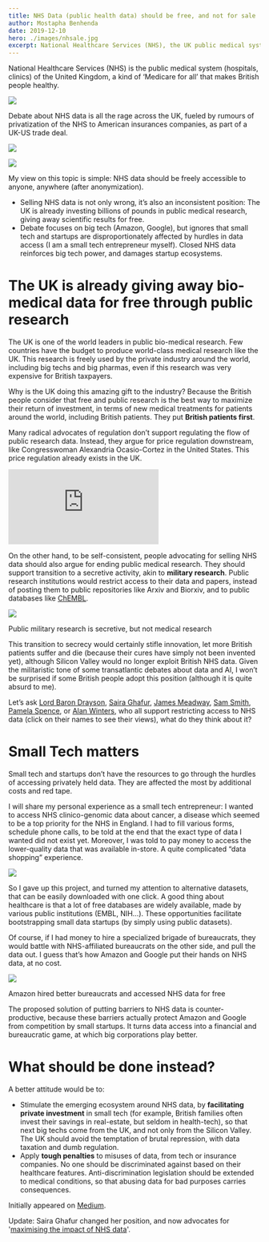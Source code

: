 ```yaml
---
title: NHS Data (public health data) should be free, and not for sale
author: Mostapha Benhenda
date: 2019-12-10
hero: ./images/nhsale.jpg
excerpt: National Healthcare Services (NHS), the UK public medical system of the United Kingdom, is considering selling data.
---
```

National Healthcare Services (NHS) is the public medical system (hospitals, clinics) of the United Kingdom, a kind of ‘Medicare for all’ that makes British people healthy.


![](https://miro.medium.com/max/880/1*7met372jiPvsiJLVaR0gdQ.jpeg)

Debate about NHS data is all the rage across the UK, fueled by rumours of privatization of the NHS to American insurances companies, as part of a UK-US trade deal.



![](https://miro.medium.com/max/480/1*UCHZo0fMCHQIWOMUNzVyIA.jpeg)


![](https://miro.medium.com/max/1400/1*gsm-G23vg_rRA5Uxk4DzYw.jpeg)

My view on this topic is simple: NHS data should be freely accessible to anyone, anywhere (after anonymization).

-   Selling NHS data is not only wrong, it’s also an inconsistent position: The UK is already investing billions of pounds in public medical research, giving away scientific results for free.
-   Debate focuses on big tech (Amazon, Google), but ignores that small tech and startups are disproportionately affected by hurdles in data access (I am a small tech entrepreneur myself). Closed NHS data reinforces big tech power, and damages startup ecosystems.

# The UK is already giving away bio-medical data for free through public research

The UK is one of the world leaders in public bio-medical research. Few countries have the budget to produce world-class medical research like the UK. This research is freely used by the private industry around the world, including big techs and big pharmas, even if this research was very expensive for British taxpayers.

Why is the UK doing this amazing gift to the industry? Because the British people consider that free and public research is the best way to maximize their return of investment, in terms of new medical treatments for patients around the world, including British patients. They put  **British patients first**.

Many radical advocates of regulation don’t support regulating the flow of public research data. Instead, they argue for price regulation downstream, like Congresswoman Alexandria Ocasio-Cortez in the United States. This price regulation already exists in the UK.

<iframe  style="margin:0 auto;" src="https://www.youtube.com/embed/HIQk5B0il-A" frameborder="0" allow="accelerometer; autoplay; encrypted-media; gyroscope; picture-in-picture" allowfullscreen></iframe>


On the other hand, to be self-consistent, people advocating for selling NHS data should also argue for ending public medical research. They should support transition to a secretive activity, akin to  **military research**. Public research institutions would restrict access to their data and papers, instead of posting them to public repositories like Arxiv and Biorxiv, and to public databases like  [ChEMBL](https://www.ebi.ac.uk/chembl/).



![](https://miro.medium.com/max/800/1*iHj0HLtvAfsGS_jzHL0kcg.jpeg)

Public military research is secretive, but not medical research

This transition to secrecy would certainly stifle innovation, let more British patients suffer and die (because their cures have simply not been invented yet), although Silicon Valley would no longer exploit British NHS data. Given the militaristic tone of some transatlantic debates about data and AI, I won’t be surprised if some British people adopt this position (although it is quite absurd to me).

Let’s ask  [Lord Baron Drayson](https://www.bloomberg.com/news/articles/2019-07-18/a-former-science-minister-wants-to-fund-the-nhs-by-selling-patient-data),  [Saira Ghafur](https://www.kingsfund.org.uk/sites/default/files/2019-03/Saira%20Ghafur_0.pdf),  [James Meadway](https://www.theguardian.com/commentisfree/2019/dec/09/nhs-data-goldmine-value-private-companies),  [Sam Smith](https://www.prospectmagazine.co.uk/politics/nhs-election-health-data-amazon-brexit-sold-off-breach),  [Pamela Spence](https://www.ey.com/en_gl/life-sciences/how-we-can-place-a-value-on-health-care-data), or  [Alan Winters](https://www.thetimes.co.uk/article/us-tech-firms-want-access-to-10bn-nhs-health-data-zpqwkj6pp), who all support restricting access to NHS data (click on their names to see their views), what do they think about it?

# Small Tech matters

Small tech and startups don’t have the resources to go through the hurdles of accessing privately held data. They are affected the most by additional costs and red tape.

I will share my personal experience as a small tech entrepreneur: I wanted to access NHS clinico-genomic data about cancer, a disease which seemed to be a top priority for the NHS in England. I had to fill various forms, schedule phone calls, to be told at the end that the exact type of data I wanted did not exist yet. Moreover, I was told to pay money to access the lower-quality data that was available in-store. A quite complicated “data shopping” experience.



![](https://miro.medium.com/max/1200/1*ZVOoV8PAS_KMZtXTFtE1OQ.png)

So I gave up this project, and turned my attention to alternative datasets, that can be easily downloaded with one click. A good thing about healthcare is that a lot of free databases are widely available, made by various public institutions (EMBL, NIH…). These opportunities facilitate bootstrapping small data startups (by simply using public datasets).

Of course, if I had money to hire a specialized brigade of bureaucrats, they would battle with NHS-affiliated bureaucrats on the other side, and pull the data out. I guess that’s how Amazon and Google put their hands on NHS data, at no cost.



![](https://miro.medium.com/max/640/1*MmwQ3u4hkyFAz5boenqlcQ.jpeg)

Amazon hired better bureaucrats and accessed NHS data for free

The proposed solution of putting barriers to NHS data is counter-productive, because these barriers actually protect Amazon and Google from competition by small startups. It turns data access into a financial and bureaucratic game, at which big corporations play better.

# What should be done instead?

A better attitude would be to:

-   Stimulate the emerging ecosystem around NHS data, by  **facilitating private investment**  in small tech (for example, British families often invest their savings in real-estate, but seldom in health-tech), so that next big techs come from the UK, and not only from the Silicon Valley. The UK should avoid the temptation of brutal repression, with data taxation and dumb regulation.
-   Apply  **tough penalties**  to misuses of data, from tech or insurance companies. No one should be discriminated against based on their healthcare features. Anti-discrimination legislation should be extended to medical conditions, so that abusing data for bad purposes carries consequences.

Initially appeared on [Medium](https://medium.com/the-ai-lab/nhs-data-public-health-data-should-be-free-and-not-for-sale-c7cdf7980aa5).

Update: Saira Ghafur changed her position, and now advocates for '[maximising the impact of NHS data](https://doi.org/10.25561/76409)'.

